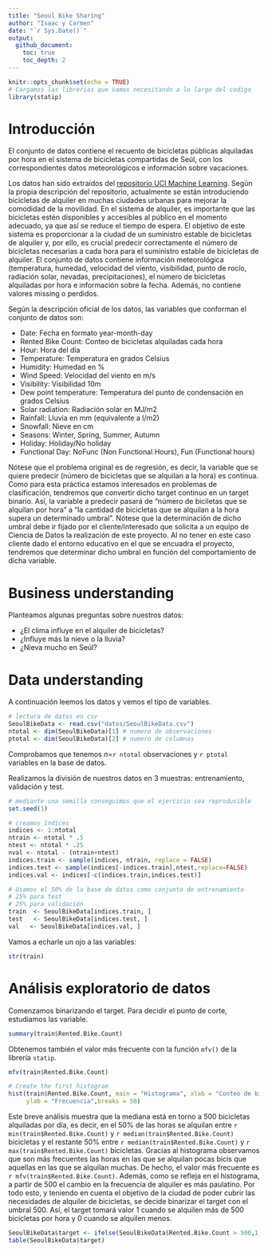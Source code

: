 ```yaml
---
title: "Seoul Bike Sharing"
author: "Isaac y Carmen"
date: "`r Sys.Date()`"
output:
  github_document:
    toc: true
    toc_depth: 2
---
```


<!-- Para obtener html sin format github document: -->
<!-- --- -->
<!-- title: "Seoul Bike Sharing" -->
<!-- author: "Isaac y Carmen" -->
<!-- date: "`r Sys.Date()`" -->
<!-- output:  -->
<!--   html_document: -->
<!--     theme: flatly -->
<!--     toc: yes -->
<!--     toc_float: -->
<!--       collapsed: true -->
<!-- --- -->



```r
knitr::opts_chunk$set(echo = TRUE)
# Cargamos las librerias que vamos necesitando a lo largo del codigo
library(statip)
```

# Introducción

El conjunto de datos contiene el recuento de bicicletas públicas alquiladas por hora en el sistema de bicicletas compartidas de Seúl, con los correspondientes datos meteorológicos e información sobre vacaciones.

Los datos han sido extraídos del [repositorio UCI Machine Learning](https://archive.ics.uci.edu/dataset/560/seoul+bike+sharing+demand). Según la propia descripción del repositorio, actualmente se están introduciendo bicicletas de alquiler en muchas ciudades urbanas para mejorar la comodidad de la movilidad. En el sistema de alquiler, es importante que las bicicletas estén disponibles y accesibles al público en el momento adecuado, ya que así se reduce el tiempo de espera. El objetivo de este sistema es proporcionar a la ciudad de un suministro estable de bicicletas de alquiler y, por ello, es crucial predecir correctamente el número de bicicletas necesarias a cada hora para el suministro estable de bicicletas de alquiler. 
El conjunto de datos contiene información meteorológica (temperatura, humedad, velocidad del viento, visibilidad, punto de rocío, radiación solar, nevadas, precipitaciones), el número de bicicletas alquiladas por hora e información sobre la fecha. Además, no contiene valores missing o perdidos.

Según la descripción oficial de los datos, las variables que conforman el conjunto de datos son:

* Date: Fecha en formato year-month-day
* Rented Bike Count: Conteo de bicicletas alquiladas cada hora
* Hour: Hora del día
* Temperature: Temperatura en grados Celsius
* Humidity: Humedad en %
* Wind Speed: Velocidad del viento en m/s
* Visibility: Visibilidad 10m
* Dew point temperature: Temperatura del punto de condensación en grados Celsius
* Solar radiation: Radiación solar en MJ/m2
* Rainfall: Lluvia en mm (equivalente a l/m2)
* Snowfall: Nieve en cm
* Seasons: Winter, Spring, Summer, Autumn
* Holiday: Holiday/No holiday
* Functional Day: NoFunc (Non Functional Hours), Fun (Functional hours)


Nótese que el problema original es de regresión, es decir, la variable que se quiere predecir (número de bicicletas que se alquilan a la hora) es continua. Como para esta práctica estamos interesados en problemas de clasificación, tendremos que convertir dicho target continuo en un target binario. Así, la variable a predecir pasará de "número de biciletas que se alquilan por hora" a "la cantidad de bicicletas que se alquilan a la hora supera un determinado umbral". Nótese que la determinación de dicho umbral debe ir fijado por el cliente/interesado que solicita a un equipo de Ciencia de Datos la realización de este proyecto. Al no tener en este caso cliente dado el entorno educativo en el que se encuadra el proyecto, tendremos que determinar dicho umbral en función del comportamiento de dicha variable.

# Business understanding
Planteamos algunas preguntas sobre nuestros datos:

* ¿El clima influye en el alquiler de bicicletas?
* ¿Influye más la nieve o la lluvia?
* ¿Nieva mucho en Seúl?


# Data understanding

A continuación leemos los datos y vemos el tipo de variables.


```r
# lectura de datos en csv
SeoulBikeData <- read.csv("datos/SeoulBikeData.csv")
ntotal <- dim(SeoulBikeData)[1] # numero de observaciones
ptotal <- dim(SeoulBikeData)[2] # numero de columnas

```

Comprobamos que tenemos $n=$```r ntotal``` observaciones y ```r ptotal``` variables en la base de datos.


Realizamos la división de nuestros datos en 3 muestras: entrenamiento, validación y test.

```r
# mediante una semilla conseguimos que el ejercicio sea reproducible
set.seed(1)

# creamos índices
indices <- 1:ntotal
ntrain <- ntotal * .5
ntest <- ntotal * .25
nval <- ntotal - (ntrain+ntest)
indices.train <- sample(indices, ntrain, replace = FALSE)
indices.test <- sample(indices[-indices.train],ntest,replace=FALSE)
indices.val <- indices[-c(indices.train,indices.test)]

# Usamos el 50% de la base de datos como conjunto de entrenamiento
# 25% para test
# 25% para validación
train  <- SeoulBikeData[indices.train, ]
test   <- SeoulBikeData[indices.test, ]
val   <- SeoulBikeData[indices.val, ]

```

Vamos a echarle un ojo a las variables:

```r
str(train)
```



# Análisis exploratorio de datos

Comenzamos binarizando el target. Para decidir el punto de corte, estudiamos las variable.

```r
summary(train$Rented.Bike.Count)
```

Obtenemos también el valor más frecuente con la función `mfv()` de la librería `statip`.

```r
mfv(train$Rented.Bike.Count)
```


```r

# Create the first histogram
hist(train$Rented.Bike.Count, main = "Histograma", xlab = "Conteo de bicicletas alquiladas",
     ylab = "Frecuencia",breaks = 50)
```

Este breve análisis muestra que la mediana está en torno a 500 bicicletas alquiladas por día, es decir, en el 50% de las horas se alquilan entre ```r min(train$Rented.Bike.Count)``` y ```r median(train$Rented.Bike.Count)``` bicicletas y el restante 50% entre ```r median(train$Rented.Bike.Count)``` y ```r max(train$Rented.Bike.Count)``` bicicletas. Gracias al histograma observamos que son más frecuentes las horas en las que se alquilan pocas bicis que aquellas en las que se alquilan muchas. De hecho, el valor más frecuente es ```r mfv(train$Rented.Bike.Count)```. Además, como se refleja en el histograma, a partir de 500 el cambio en la frecuencia de alquiler es más paulatino. Por todo esto, y teniendo en cuenta el objetivo de la ciudad de poder cubrir las necesidades de alquiler de bicicletas, se decide binarizar el target con el umbral 500. Así, el target tomará valor 1 cuando se alquilen más de 500 bicicletas por hora y 0 cuando se alquilen menos.

```r
SeoulBikeData$target <- ifelse(SeoulBikeData$Rented.Bike.Count > 500,1,0)
table(SeoulBikeData$target)
```


